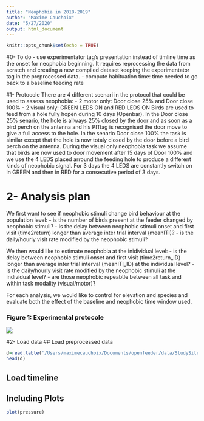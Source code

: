 ```yaml
---
title: "Neophobia in 2018-2019"
author: "Maxime Cauchoix"
date: "5/27/2020"
output: html_document
---
```


```r
knitr::opts_chunk$set(echo = TRUE)
```
#0- To do
- use experimentator tag's presentation instead of timline time as the onset for neophobia beginning. It requires reprocessing the data from scratch and creating a new compiled dataset keeping the experimentator tag in the preprocessed data.
- compute habituation time: time needed to go back to a baseline feeding rate

#1- Protocole
There are 4 different scenari in the protocol that could be used to assess neophobia:
- 2 motor only: Door close 25% and Door close 100% 
- 2 visual only: GREEN LEDS ON and RED LEDS ON
Birds are used to feed from a hole fully hopen during 10 days (Openbar). In the Door close 25% senario, the hole is allways 25% closed by the door and as soon as a bird perch on the antenna and his PITtag is recognised the door move to give a full access to the hole. In the senario Door close 100% the task is similar except that the hole is now totaly closed by the door before a bird perch on the antenna. During the visual only neophobia task we assume that birds are now used to door movement after 15 days of Door 100% and we use the 4 LEDS placed arround the feeding hole to produce a different kinds of neophobic signal. For 3 days the 4 LEDS are constantly switch on in GREEN and then in RED for a consecutive period of 3 days.

# 2- Analysis plan
We first want to see if neophobic stimuli change bird behaviour at the population level:
- is the number of birds present at the feeder changed by neophobic stimuli?
- is the delay between neophobic stimuli onset and first visit (time2return) longer than average inter trial interval (meanITI)?
- is the daily/hourly visit rate modified by the neophobic stimuli?

We then would like to estimate neophobia at the inidividual level:
- is the delay between neophobic stimuli onset and first visit (time2return_ID) longer than average inter trial interval (meanITI_ID) at the individual level?
- is the daily/hourly visit rate modified by the neophobic stimuli at the individual level?
- are those neophobic repeabtle between all task and within task modality (visual/motor)?

For each analysis, we would like to control for elevation and species and evaluate both the effect of the baseline and neophobic time window used.



### Figure 1: Experimental protocole 
![](Protocole_neophobia.jpg)


#2- Load data
## Load preprocessed data
```r
d=read.table('/Users/maximecauchoix/Documents/openfeeder/data/StudySite_2018_19.csv',h=T)
head(d)

```
## Load timeline 



## Including Plots


```r
plot(pressure)
```


